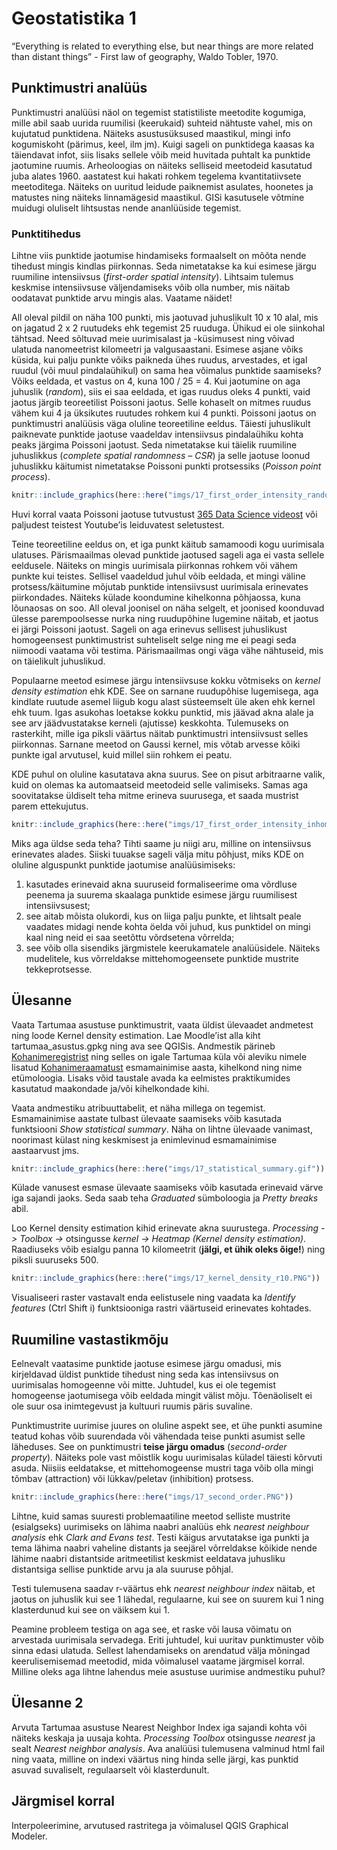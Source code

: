 # Geostatistika 1 {#geostatistika1}


"Everything is related to everything else, but near things are more related than distant things" - First law of geography, Waldo Tobler, 1970.

## Punktimustri analüüs 

Punktimustri analüüsi näol on tegemist statistiliste meetodite kogumiga, mille abil saab uurida ruumilisi (keerukaid) suhteid nähtuste vahel, mis on kujutatud punktidena. Näiteks asustusüksused maastikul, mingi info kogumiskoht (pärimus, keel, ilm jm). Kuigi sageli on punktidega kaasas ka täiendavat infot, siis lisaks sellele võib meid huvitada puhtalt ka punktide jaotumine ruumis. Arheoloogias on näiteks selliseid meetodeid kasutatud juba alates 1960. aastatest kui hakati rohkem tegelema kvantitatiivsete meetoditega. Näiteks on uuritud leidude paiknemist asulates, hoonetes ja matustes ning näiteks linnamägesid maastikul. GISi kasutusele võtmine muidugi oluliselt lihtsustas nende ananlüüside tegemist. 

### Punktitihedus

Lihtne viis punktide jaotumise hindamiseks formaalselt on mõõta nende tihedust mingis kindlas piirkonnas. Seda nimetatakse ka kui esimese järgu ruumiline intensiivsus (*first-order spatial intensity*). Lihtsaim tulemus keskmise intensiivsuse väljendamiseks võib olla number, mis näitab oodatavat punktide arvu mingis alas. Vaatame näidet! 

All oleval pildil on näha 100 punkti, mis jaotuvad juhuslikult 10 x 10 alal, mis on jagatud 2 x 2 ruutudeks ehk tegemist 25 ruuduga. Ühikud ei ole siinkohal tähtsad. Need sõltuvad meie uurimisalast ja -küsimusest ning võivad ulatuda nanomeetrist kilomeetri ja valgusaastani. Esimese asjane võiks küsida, kui palju punkte võiks paikneda ühes ruudus, arvestades, et igal ruudul (või muul pindalaühikul) on sama hea võimalus punktide saamiseks? Võiks eeldada, et vastus on 4, kuna 100 / 25 = 4. Kui jaotumine on aga juhuslik (*random*), siis ei saa eeldada, et igas ruudus oleks 4 punkti, vaid jaotus järgib teoreetilist Poissoni jaotus. Selle kohaselt on mitmes ruudus vähem kui 4 ja üksikutes ruutudes rohkem kui 4 punkti. Poissoni jaotus on punktimustri analüüsis väga oluline teoreetiline eeldus. Täiesti juhuslikult paiknevate punktide jaotuse vaadeldav intensiivsus pindalaühiku kohta peaks järgima Poissoni jaotust. Seda nimetatakse kui täielik ruumiline juhuslikkus (*complete spatial randomness – CSR*) ja selle jaotuse loonud juhuslikku käitumist nimetatakse Poissoni punkti protsessiks (*Poisson point process*).

```r
knitr::include_graphics(here::here("imgs/17_first_order_intensity_random.PNG"))
```

Huvi korral vaata Poissoni jaotuse tutvustust [365 Data Science videost](https://www.youtube.com/watch?v=BbLfV0wOeyc) või paljudest teistest Youtube'is leiduvatest seletustest.

Teine teoreetiline eeldus on, et iga punkt käitub samamoodi kogu uurimisala ulatuses. Pärismaailmas olevad punktide jaotused sageli aga ei vasta sellele eeldusele. Näiteks on mingis uurimisala piirkonnas rohkem või vähem punkte kui teistes. Sellisel vaadeldud juhul võib eeldada, et mingi väline protsess/käitumine mõjutab punktide intensiivsust uurimisala erinevates piirkondades. Näiteks külade koondumine kihelkonna põhjaossa, kuna lõunaosas on soo. All oleval joonisel on näha selgelt, et joonised koonduvad ülesse parempoolsesse nurka ning ruudupõhine lugemine näitab, et jaotus ei järgi Poissoni jaotust. Sageli on aga erinevus sellisest juhuslikust homogeensest punktimustrist suhteliselt selge ning me ei peagi seda niimoodi vaatama või testima. Pärismaailmas ongi väga vähe nähtuseid, mis on täielikult juhuslikud.

Populaarne meetod esimese järgu intensiivsuse kokku võtmiseks on *kernel density estimation* ehk KDE. See on sarnane ruudupõhise lugemisega, aga kindlate ruutude asemel liigub kogu alast süsteemselt üle aken ehk kernel ehk tuum. Igas asukohas loetakse kokku punktid, mis jäävad akna alale ja see arv jäädvustatakse kerneli (ajutisse) keskkohta. Tulemuseks on rasterkiht, mille iga piksli väärtus näitab punktimustri intensiivsust selles piirkonnas. Sarnane meetod on Gaussi kernel, mis võtab arvesse kõiki punkte igal arvutusel, kuid millel siin rohkem ei peatu. 

KDE puhul on oluline kasutatava akna suurus. See on pisut arbitraarne valik, kuid on olemas ka automaatseid meetodeid selle valimiseks. Samas aga soovitatakse üldiselt teha mitme erineva suurusega, et saada mustrist parem ettekujutus.

```r
knitr::include_graphics(here::here("imgs/17_first_order_intensity_inhomogenous.PNG"))
```


Miks aga üldse seda teha? Tihti saame ju niigi aru, milline on intensiivsus erinevates alades. Siiski tuuakse sageli välja mitu põhjust, miks KDE on oluline alguspunkt punktide jaotumise analüüsimiseks: 

1. kasutades erinevaid akna suuruseid formaliseerime oma võrdluse peenema ja suurema skaalaga punktide esimese järgu ruumilisest intensiivsusest;
2. see aitab mõista olukordi, kus on liiga palju punkte, et lihtsalt peale vaadates midagi nende kohta öelda või juhud, kus punktidel on mingi kaal ning neid ei saa seetõttu võrdsetena võrrelda; 
3. see võib olla sisendiks järgmistele keerukamatele analüüsidele. Näiteks mudelitele, kus võrreldakse mittehomogeensete punktide mustrite tekkeprotsesse.

<!-- ## Terminid -->

<!-- - CRS - complete spatial randomness -->
<!-- - IRP - independent random process -->
<!-- - first order effect -->
<!-- - second order effect -->
<!-- - deterministic -->
<!-- - stochasticity -->
<!-- - Tobler’s first law of geography -->
<!-- - spatial autocorrelation -->
<!-- - ääre efektid -->


## Ülesanne

Vaata Tartumaa asustuse punktimustrit, vaata üldist ülevaadet andmetest ning loode Kernel density estimation. Lae Moodle'ist alla kiht tartumaa_asustus.gpkg ning ava see QGISis. Andmestik pärineb [Kohanimeregistrist](https://kohanimeregister.ee/knravalik/) ning selles on igale Tartumaa küla või aleviku nimele lisatud [Kohanimeraamatust](https://www.eki.ee/dict/knr/) esmamainimise aasta, kihelkond ning nime etümoloogia. Lisaks võid taustale avada ka eelmistes praktikumides kasutatud maakondade ja/või kihelkondade kihi.

Vaata andmestiku atribuuttabelit, et näha millega on tegemist. Esmamainimise aastate tulbast ülevaate saamiseks võib kasutada funktsiooni *Show statistical summary*. Näha on lihtne ülevaade vanimast, noorimast külast ning keskmisest ja enimlevinud esmamainimise aastaarvust jms. 

```r
knitr::include_graphics(here::here("imgs/17_statistical_summary.gif"))
```

Külade vanusest esmase ülevaate saamiseks võib kasutada erinevaid värve iga sajandi jaoks. Seda saab teha *Graduated* sümboloogia ja *Pretty breaks* abil.

Loo Kernel density estimation kihid erinevate akna suurustega. *Processing -> Toolbox ->* otsingusse *kernel* *-> Heatmap (Kernel density estimation)*. Raadiuseks võib esialgu panna 10 kilomeetrit (**jälgi, et ühik oleks õige!**) ning piksli suuruseks 500.

```r
knitr::include_graphics(here::here("imgs/17_kernel_density_r10.PNG"))
```

Visualiseeri raster vastavalt enda eelistusele ning vaadata ka *Identify features* (Ctrl Shift i) funktsiooniga rastri väärtuseid erinevates kohtades.



## Ruumiline vastastikmõju

Eelnevalt vaatasime punktide jaotuse esimese järgu omadusi, mis kirjeldavad üldist punktide tihedust ning seda kas intensiivsus on uurimisalas homogeenne või mitte. Juhtudel, kus ei ole tegemist homogeense jaotumisega võib eeldada mingit välist mõju. Tõenäoliselt ei ole suur osa inimtegevust ja kultuuri ruumis päris suvaline.

Punktimustrite uurimise juures on oluline aspekt see, et ühe punkti asumine teatud kohas võib suurendada või vähendada teise punkti asumist selle läheduses. See on punktimustri **teise järgu omadus** (*second-order property*). Näiteks pole vast mõistlik kogu uurimisalas küladel täiesti kõrvuti asuda. Niisiis eeldatakse, et mittehomogeense mustri taga võib olla mingi tõmbav (attraction) või lükkav/peletav (inhibition) protsess. 

```r
knitr::include_graphics(here::here("imgs/17_second_order.PNG"))
```

Lihtne, kuid samas suuresti problemaatiline meetod selliste mustrite (esialgseks) uurimiseks on lähima naabri analüüs ehk *nearest neighbour analysis* ehk *Clark and Evans test*. Testi käigus arvutatakse iga punkti ja tema lähima naabri vaheline distants ja seejärel võrreldakse kõikide nende lähime naabri distantside aritmeetilist keskmist eeldatava juhusliku distantsiga sellise punktide arvu ja ala suuruse põhjal.

Testi tulemusena saadav r-väärtus ehk *nearest neighbour index* näitab, et jaotus on juhuslik kui see 1 lähedal, regulaarne, kui see on suurem kui 1 ning klasterdunud kui see on väiksem kui 1.   

Peamine probleem testiga on aga see, et raske või lausa võimatu on arvestada uurimisala servadega. Eriti juhtudel, kui uuritav punktimuster võib sinna edasi ulatuda. Sellest lahendamiseks on arendatud välja mõningad keerulisemisemad meetodid, mida võimalusel vaatame järgmisel korral. Milline oleks aga lihtne lahendus meie asustuse uurimise andmestiku puhul? 

<!-- arheo ja sullivani raamatust -->

<!-- https://docs.qgis.org/3.16/en/docs/training_manual/vector_analysis/spatial_statistics.html -->

<!-- kernel density estimation. heatmap -->

<!-- dbscan clustering, v.cluster -->

<!-- ## voronoi polygons  -->

<!-- ## interpolation -->

<!-- mis oleks hea data set, et oleks loogiline. -->

<!-- ## graphical model builder -->

<!-- ### Ülesanne 2 -->

<!-- Tartumaa asustuse kernel density ja gaussian density. Võrrelda kihelkondade jaotumisega.  -->

## Ülesanne 2

Arvuta Tartumaa asustuse Nearest Neighbor Index iga sajandi kohta või näiteks keskaja ja uusaja kohta. *Processing Toolbox* otsingusse *nearest* ja sealt *Nearest neighbor analysis*. Ava analüüsi tulemusena valminud html fail ning vaata, milline on indexi väärtus ning hinda selle järgi, kas punktid asuvad suvaliselt, regulaarselt või klasterdunult. 

## Järgmisel korral 

Interpoleerimine, arvutused rastritega ja võimalusel QGIS Graphical Modeler. 
